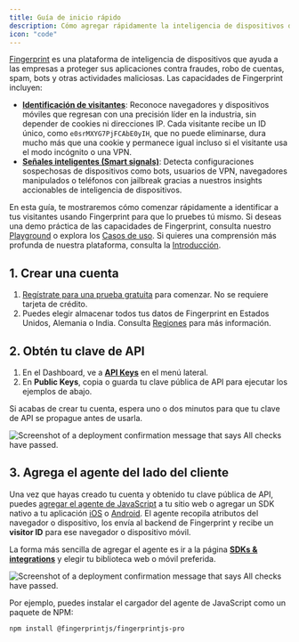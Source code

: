 ```yaml
---
title: Guía de inicio rápido
description: Cómo agregar rápidamente la inteligencia de dispositivos de Fingerprint a tu sitio web o aplicación móvil.
icon: "code"
---
```


[Fingerprint](https://fingerprint.com/) es una plataforma de inteligencia de dispositivos que ayuda a las empresas a proteger sus aplicaciones contra fraudes, robo de cuentas, spam, bots y otras actividades maliciosas. Las capacidades de Fingerprint incluyen:

- [**Identificación de visitantes**](https://fingerprint.com/products/identification/): Reconoce navegadores y dispositivos móviles que regresan con una precisión líder en la industria, sin depender de cookies ni direcciones IP. Cada visitante recibe un ID único, como `e0srMXYG7PjFCAbE0yIH`, que no puede eliminarse, dura mucho más que una cookie y permanece igual incluso si el visitante usa el modo incógnito o una VPN.
- [**Señales inteligentes (Smart signals)**](https://fingerprint.com/products/smart-signals/): Detecta configuraciones sospechosas de dispositivos como bots, usuarios de VPN, navegadores manipulados o teléfonos con jailbreak gracias a nuestros insights accionables de inteligencia de dispositivos.

En esta guía, te mostraremos cómo comenzar rápidamente a identificar a tus visitantes usando Fingerprint para que lo pruebes tú mismo. Si deseas una demo práctica de las capacidades de Fingerprint, consulta nuestro [Playground](https://demo.fingerprint.com/playground) o explora los [Casos de uso](https://demo.fingerprint.com/). Si quieres una comprensión más profunda de nuestra plataforma, consulta la [Introducción](https://dev.fingerprint.com/docs/introduction).

## 1. Crear una cuenta

1. [Regístrate para una prueba gratuita](https://dashboard.fingerprint.com/signup?utm_source=https://dev.fingerprint.com/docs/quick-start-guide) para comenzar. No se requiere tarjeta de crédito.
2. Puedes elegir almacenar todos tus datos de Fingerprint en Estados Unidos, Alemania o India. Consulta [Regiones](https://dev.fingerprint.com/docs/regions) para más información.

## 2. Obtén tu clave de API

1. En el Dashboard, ve a [**API Keys**](https://dashboard.fingerprint.com/api-keys) en el menú lateral.
2. En **Public Keys**, copia o guarda tu clave pública de API para ejecutar los ejemplos de abajo.

Si acabas de crear tu cuenta, espera uno o dos minutos para que tu clave de API se propague antes de usarla.

<Frame>
  <img
    src="/images/0fbf312623d4ba84af09917ff87cdc2cca3ead7fcdd6210697128d76563b93f0-CleanShot_2024-11-06_at_11.00.582x.png"
    alt="Screenshot of a deployment confirmation message that says All checks have passed."
    style={{ borderRadius: "0.5rem" }}
  />
</Frame>

## 3. Agrega el agente del lado del cliente

Una vez que hayas creado tu cuenta y obtenido tu clave pública de API, puedes [agregar el agente de JavaScript](https://dev.fingerprint.com/docs/install-the-javascript-agent) a tu sitio web o agregar un SDK nativo a tu aplicación [iOS](https://dev.fingerprint.com/docs/ios) o [Android](https://dev.fingerprint.com/docs/native-android-integration). El agente recopila atributos del navegador o dispositivo, los envía al backend de Fingerprint y recibe un **visitor ID** para ese navegador o dispositivo móvil.

La forma más sencilla de agregar el agente es ir a la página [**SDKs & integrations**](https://dashboard.fingerprint.com/integrations) y elegir tu biblioteca web o móvil preferida.

<Frame>
  <img
    src="/images/9a76d28875166b2b3826b80fcecc4e0f5257f8b4fc1469d2cfee3ddc08766356-CleanShot_2024-11-06_at_11.04.032x.png"
    alt="Screenshot of a deployment confirmation message that says All checks have passed."
    style={{ borderRadius: "0.5rem" }}
  />
</Frame>

Por ejemplo, puedes instalar el cargador del agente de JavaScript como un paquete de NPM:

```shell NPM
npm install @fingerprintjs/fingerprintjs-pro
```

